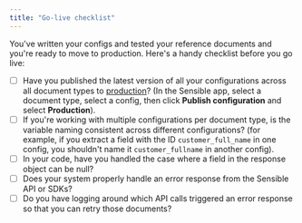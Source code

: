 ```yaml
---
title: "Go-live checklist"
---
```



You've written your configs and tested your reference documents and you're ready to move to production. Here's a handy checklist before you go live:

* [ ] Have you published the latest version of all your configurations across all document types to [production](/best-practices/tutorials/test-before-integrating-configs)? (In the Sensible app, select a document type, select a config, then click **Publish configuration** and select **Production**).
* [ ] If you're working with multiple configurations per document type, is the variable naming consistent across different configurations? (for example, if you extract a field with the ID `customer_full_name` in one config, you shouldn't name it `customer_fullname` in another config).
* [ ] In your code, have you handled the case where a field in the response object can be null?
* [ ] Does your system properly handle an error response from the Sensible API or SDKs?
* [ ] Do you have logging around which API calls triggered an error response so that you can retry those documents?